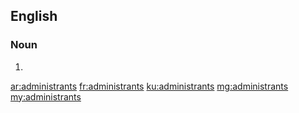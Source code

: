 ==English==

===Noun===
{{head|en|plural}}

# {{plural of|administrant|lang=en|nocat=1}}

[[ar:administrants]]
[[fr:administrants]]
[[ku:administrants]]
[[mg:administrants]]
[[my:administrants]]